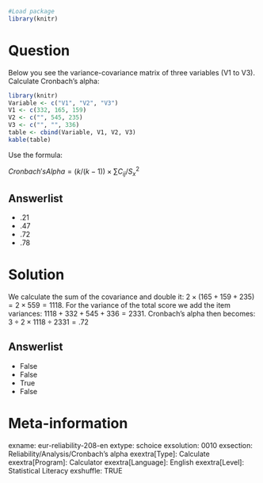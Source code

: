```r
#Load package
library(knitr)
```

Question
========
Below you see the variance-covariance matrix of three variables (V1 to V3). Calculate Cronbach’s alpha:

```r
library(knitr)
Variable <- c("V1", "V2", "V3")
V1 <- c(332, 165, 159)
V2 <- c("", 545, 235)
V3 <- c("", "", 336)
table <- cbind(Variable, V1, V2, V3)
kable(table)
```

Use the formula:


$Cronbach's Alpha = (k / (k-1)) \times ∑C_{ij} / S^2_x$

Answerlist
----------
* .21
* .47
* .72
* .78


Solution
========
We calculate the sum of the covariance and double it: $2 \times (165+159+235)=2 \times 559=1118$. 
For the variance of the total score we add the item variances: $1118+332+545+336=2331$. 
Cronbach's alpha then becomes: $3 \div 2 \times 1118 \div 2331=.72$

Answerlist
----------
* False
* False
* True
* False


Meta-information
================
exname: eur-reliability-208-en
extype: schoice
exsolution: 0010
exsection: Reliability/Analysis/Cronbach's alpha
exextra[Type]: Calculate
exextra[Program]: Calculator
exextra[Language]: English
exextra[Level]: Statistical Literacy
exshuffle: TRUE
